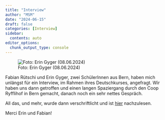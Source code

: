 ```yaml
---
title: "Interview"
author: "MSM"
date: "2024-06-15"
draft: false
categories: [Interview]
sidebar:
  contents: auto
editor_options: 
  chunk_output_type: console
---
```


![Foto: Erin Gyger (08.06.2024)](../_images/einkauf.png)

Fabian Rütschi und Erin Gyger, zwei SchülerInnen aus Bern, haben mich unlängst für ein Interview, im Rahmen ihres Deutschkurses, angefragt. 
Wir haben uns dann getroffen und einen langen Spaziergang durch den Coop Ryfflihof in Bern gemacht, danach noch ein sehr nettes Gespräch.

All das, und mehr, wurde dann verschriftlicht und ist [hier](https://fabian661.lilo.gg) nachzulesen.

Merci Erin und Fabian!
